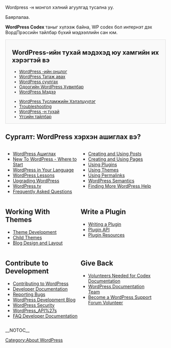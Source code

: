Wordpress -н монгол хэлний агуулгад тусална уу. 

Баярлалаа.

<strong>WordPress Codex</strong> таныг хүлээж байна, WP codex бол интернэт дэх ВордПрэссийн тайлбар бүхий мэдээллийн сан юм.
<!--        PORTAL LIST        -->

<div style="background:#f9f9f9;border:1px solid #ddd;font-size:95%;padding-left:1.5em;">
==WordPress-ийн тухай мэдэхэд юу хамгийн их хэрэгтэй вэ==
<ul style="float:left; width:200px;list-style:none;margin-bottom:10px;">
<li>[[WordPress -ийн онцлог]]</li>
<li>[http://wordpress.org/download/ WordPress Татаж авах]</li>
<li>[[WordPress суулгах]]</li>
<li>[[Хувилбар {{CurrentVersion}}|Одоогийн WordPress Хувилбар]]</li>
<li>[http://wordpress.org/news/ WordPress Мэдээ]</li>
</ul>

<ul style="float:left; width:200px;list-style:none;margin-bottom:10px;">
<li>[http://wordpress.org/support/ WordPress Тусламжийн Хэлэлцүүлэг]</li>
<li>[[Troubleshooting]]</li>
<li>[[WordPress -н тухай]]</li>
<li>[[Үгсийн тайлбар]]</li>
</ul><span style="display:block;clear:left;"></span>
</div>

== Сургалт: WordPress хэрхэн ашиглах вэ? ==
<div>
<div style="width:45%;float:left;padding-right:10px;">
* [[WordPress Ашиглах ]]
* [[New To WordPress - Where to Start]]
* [[WordPress in Your Language]]
* [[WordPress Lessons]]
* [[Upgrading WordPress]]
* [http://wordpress.tv/ WordPress.tv]
* [[FAQ|Frequently Asked Questions]]

</div><div style="width:45%;float:left">
* [[Posts|Creating and Using Posts]]
* [[Pages|Creating and Using Pages]]
* [[Plugins|Using Plugins]]
* [[Themes|Using Themes]]
* [[Using Permalinks]]
* [[WordPress Semantics]]
* [[Getting_More_Help|Finding More WordPress Help]]
</div>
<div style="clear:both;"></div>
</div>
<div>
<div style="width:45%;float:left;padding-right:10px;">

== Working With Themes ==
* [[Theme Development]]
* [[Child Themes]]
* [[Blog Design and Layout]]

</div><div style="width:45%;float:left">
== Write a  Plugin ==
* [[Writing a Plugin]]
* [[Plugin API]]
* [[Plugin Resources]]
</div>
<div style="clear:both;"></div>
</div>

<div>
<div style="width:45%;float:left;padding-right:10px;">
== Contribute to Development ==
* [[Contributing to WordPress]]
* [[Developer Documentation]]
* [[Reporting Bugs]]
* [http://wpdevel.wordpress.com/ WordPress Development Blog]
* [[Hardening_WordPress|WordPress Security]]
* [[WordPress_API%27s]]
* [[FAQ Developer Documentation]]

</div><div style="width:45%;float:left">
== Give Back  ==
* [[Codex:Contributing|Volunteers Needed for Codex Documentation]]
* [[Documentation team|WordPress Documentation Team]]
* [[Support_Forum_Volunteers|Become a WordPress Support Forum Volunteer]]
</div>
<div style="clear:both;"></div>
</div>

{{Browsebar}}
{{Languages|
{{en}}
{{ar}}
{{bg}}
{{bs}}
{{cs}}
{{de}}
{{es}}
{{fax}}
{{fi}}
{{fr}}
{{he}}
{{hr}}
{{hu}}
{{id}}
{{it}}
{{ja/top}}
{{ka}}
{{km}}
{{ko}}
{{mk}}
{{nl}}
{{pl}}
{{pt}}
{{pt-br}} 
{{ru}}
{{ro}}
{{sk}}
{{sl}}
{{sq}}
{{sv}}
{{th}}
{{tr}}
{{uk}}
{{vi}}
{{zh-cn}}
{{zh-tw}}
}}
__NOTOC__
[[Category:About WordPress]]